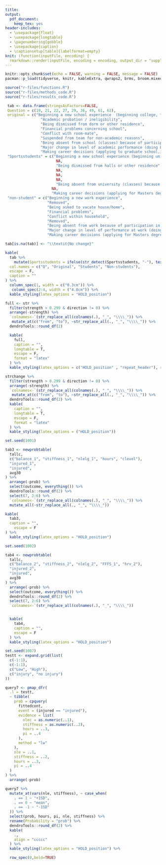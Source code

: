 ```yaml
---
title: 
output: 
  pdf_document:
    keep_tex: yes
header-includes:
  - \usepackage{float} 
  - \usepackage{longtable}
  - \pagenumbering{gobble}
  - \usepackage{caption}
  - \captionsetup[table]{labelformat=empty}
knit: (function(inputFile, encoding) {
  rmarkdown::render(inputFile, encoding = encoding, output_dir = "supplimentary") })
---
```


```r
knitr::opts_chunk$set(echo = FALSE, warning = FALSE, message = FALSE)
pacman::p_load(tidyverse, knitr, kableExtra, qwraps2, brms, broom.mixed, bnlearn)

source("r-files/functions.R")
source("r-files/methods_code.R")
source("r-files/results_code.R")
```


\textbf{S1 Table. Summary of modifications to LESCA items.}

```r
 tab <- data.frame(stringsAsFactors=FALSE,
 Question = c(19, 21, 22, 27, 29, 36, 49, 61, 62),
 original = c("Beginning a new school experience  (beginning college, transferring college etc)",
                "Academic probation / ineligibility",
                "Being dismissed from dorm or other residence",
                "Financial problems concerning school",
                "Conflict with room-mate",
                "Suspended from team for non-academic reasons",
                "Being absent from school (classes) because of participation in sport",
                "Major change in level of academic performance (doing better or worse)",
                "Making career decisions (applying to graduate school,interviewing for jobs, etc)"),
 "Sportsstudents" = c("Beginning a new school experience (beginning university, transferring university etc)",
                       NA,
                       "Being dismissed from halls or other residence", 
                       NA, 
                       NA, 
                       NA,
                       "Being absent from university (classes) because of participation in sport",
                     NA,
                     "Making career decisions (applying for Masters degree, interviewing for jobs, etc)"),
 "non-student" = c("Beginning a new work experience",
                   "Removed",
                   "Being asked to vacate house/home",
                   "Financial problems",
                   "Conflict within household",
                   "Removed",
                   "Being absent from work because of participation in sport",
                   "Major change in level of performance at work (doing better or worse)",
                   "Making career decisions (applying for Masters degree, interviewing for jobs, etc)")) 

tab[is.na(tab)] <- "\\textit{No change}"

kable(
  tab %>%
    mutate(Sportsstudents = ifelse(str_detect(Sportsstudents, "-"), text_spec(Sportsstudents, align = "c"), Sportsstudents)),
  col.names = c("Q", "Original", "Students", "Non-students"),
  escape = F,
  caption = ""
) %>% 
  column_spec(1, width = c("0.3cm")) %>% 
   column_spec(2:4, width = ("4.8cm")) %>% 
  kable_styling(latex_options = "HOLD_position")
```

\newpage

\textbf{S2 Table. All arc strengths greater than 0.3 included in the first network.}

```r
full <- str %>%
  filter(strength > 0.299 & direction != 0) %>%
  arrange(-strength) %>%
  `colnames<-`(str_replace_all(colnames(.), "_", "\\\\_")) %>%
   mutate_at(c("from", "to"), ~str_replace_all(., "_", "\\\\_")) %>% 
  dendroTools::round_df(2) 

  kable(
    full,
    caption = "",
    longtable = T,
    escape = F,
    format = "latex"
  ) %>% 
  kable_styling(latex_options = c("HOLD_position" , "repeat_header"), repeat_header_text = "S3 Table continued")

```


\clearpage
\newpage

\textbf{S3 Table. All arc strengths greater than 0.3 included in the second network.}

```r
strchange %>%
  filter(strength > 0.299 & direction != 0) %>%
  arrange(-strength) %>%
  `colnames<-`(str_replace_all(colnames(.), "_", "\\\\_")) %>%
   mutate_at(c("from", "to"), ~str_replace_all(., "_", "\\\\_")) %>% 
  dendroTools::round_df(2) %>% 
  kable(
    caption = "",
    longtable = T,
    escape = F,
    format = "latex"
  ) %>% 
  kable_styling(latex_options = ("HOLD_position"))
```

\newpage

\textbf{S4 Table. Probabilities of injury conditional on the variables in the Markov blanket for injured\_1.}

```r
set.seed(1001)

tab3 <- newprobtable(
  tallc,
  c("balance_1", "stiffness_1", "nlelg_1", "hours", "clevel"),
  "injured_1",
  "injured",
  avg30
) %>%
  arrange(-prob) %>%
  select(outcome, everything()) %>%
  dendroTools::round_df(2) %>% 
  select(7, 2:6) %>% 
  `colnames<-`(str_replace_all(colnames(.), "_", "\\\\_")) %>% 
  mutate_all(~str_replace_all(., "_", "\\\\_"))

kable(
  tab3,
  caption = "",
    escape = F
) %>%
  kable_styling(latex_options = "HOLD_position")
```

\newpage

\textbf{S5 Table. Probabilities of injury conditional on the variables in the Markov blanket for injured\_2.}

```r

set.seed(1002)

tab4 <- newprobtable(
  tallc,
  c("balance_2", "stiffness_2", "nlelg_2", "FFFS_1", "hrv_2"),
  "injured_2",
  "injured",
  avg30
) %>%
  arrange(-prob) %>%
  select(outcome, everything()) %>%
  dendroTools::round_df(2) %>%
  select(7, 2:6) %>%
  `colnames<-`(str_replace_all(colnames(.), "_", "\\\\_")) 


  kable(
    tab4,
    caption = "",
    escape = F
  ) %>%
  kable_styling(latex_options = "HOLD_position")

```


\newpage

\textbf{S6 Table. Highest and lowest probability of injury, conditional on the all variables in the Markov blanket for ``injured''.}

```r
set.seed(1007)
testt <- expand.grid(list(
  c(-1:1),
  c(-1:1),
  c("Low", "High"),
  c("injury", "no injury")
))

query7 <- pmap_dfr(
  .l = testt,
  ~ tibble(
    prob = cpquery(
      fittedcont,
      event = (injured == "injured"),
      evidence = list(
        nlec = as.numeric(..1),
        stiffness = as.numeric(..2),
        hours = ..3,
        pi = ..4
      ),
      method = "lw"
    ),
    nle = ..1,
    stiffness = ..2,
    hours = ..3,
    pi = ..4
  )
) %>%
  arrange(-prob)

query7 %>%
  mutate_at(vars(nle, stiffness), ~ case_when(
    . == 1 ~ "+1SD",
    . == 0 ~ "mean",
    . == -1 ~ "-1SD"
  )) %>%
  select(prob, hours, pi, nle, stiffness) %>%
  rename(Probability = "prob") %>%
  dendroTools::round_df(2) %>%
  kable(
    .,
    align = "ccccc"
  ) %>%
  kable_styling(latex_options = "HOLD_position") %>%

  row_spec(0,bold=TRUE)
```

